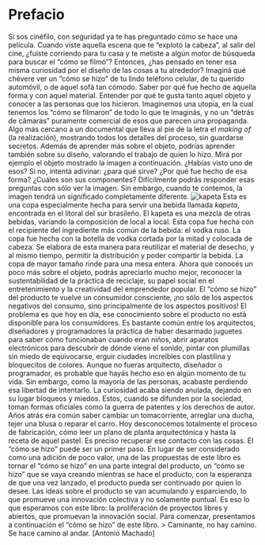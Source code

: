# Prefacio
Si sos cinéfilo, con seguridad ya te has preguntado cómo se hace una película. Cuando viste aquella escena que te “explotó la cabeza”, al salir del cine, ¿fuiste corriendo para tu casa y te metiste a algún motor de búsqueda para buscar el “cómo se filmó”? Entonces, ¿has pensado en tener esa misma curiosidad por el diseño de las cosas a tu alrededor?
Imaginá qué chévere ver un “cómo se hizo” de tu lindo teléfono celular, de tu querido automóvil, o de aquel sofá tan cómodo. Saber por qué fue hecho de aquella forma y con aquel material. Entender por qué te gusta tanto aquel objeto y conocer a las personas que los hicieron.
Imaginemos una utopía, en la cual tenemos los “cómo se filmaron” de todo lo que te imaginás, y no un “detrás de cámaras” puramente comercial de esos que parecen una propaganda. Algo más cercano a un documental que lleva al pie de la letra el *making of* (la realización), mostrando todos los detalles del proceso, sin guardarse secretos. Además de aprender más sobre el objeto, podrías aprender también sobre su diseño, valorando el trabajo de quien lo hizo.
Mirá por ejemplo el objeto mostrado la imagen a continuación. ¿Habías visto uno de esos? Si no, intentá adivinar: ¿para qué sirve? ¿Por qué fue hecho de esa forma? ¿Cuáles son sus componentes? Difícilmente podrás responder esas preguntas con sólo ver la imagen. Sin embargo, cuando te contemos, la imagen tendrá un significado completamente diferente.
![kapeta](img/taca-de-kapeta.png)
Esta es una copa especialmente hecha para servir una bebida llamada *kapeta*, encontrada en el litoral del sur brasileño. El kapeta es una mezcla de otras bebidas, variando la composición de local a local. Esta copa fue hecha con el recipiente del ingrediente más común de la bebida: el vodka ruso. La copa fue hecha con la botella de vodka cortada por la mitad y colocada de cabeza. Se elabora de esta manera para reutilizar el material de desecho, y al mismo tiempo, permitir la distribución y poder compartir la bebida. La copa de mayor tamaño rinde para una mesa entera. 
Ahora que conocés un poco más sobre el objeto, podrás apreciarlo mucho mejor, reconocer la sustentabilidad de la práctica de reciclaje, su papel social en el entretenimiento y la creatividad del emprendedor popular. El “cómo se hizo” del producto te vuelve un consumidor consciente, ¡no sólo de los aspectos negativos del consumo, sino principalmente de los aspectos positivos! El problema es que hoy en día, ese conocimiento sobre el producto no está disponible para los consumidores.
Es bastante común entre los arquitectos, diseñadores y programadores la práctica de haber desarmado juguetes para saber cómo funcionaban cuando eran niños, abrir aparatos electrónicos para descubrir de dónde viene el sonido, pintar con plumillas sin miedo de equivocarse, erguir ciudades increíbles con plastilina y bloquecitos de colores.
Aunque no fueras arquitecto, diseñador o programador, es probable que hayás hecho eso en algún momento de tu vida. Sin embargo, como la mayoría de las personas, acabaste perdiendo esa libertad de intentarlo. La curiosidad acaba siendo anulada, dejando en su lugar bloqueos y miedos. Estos, cuando se difunden por la sociedad, toman formas oficiales como la guerra de patentes y los derechos de autor.
Años atrás era común saber cambiar un tomacorriente, arreglar una ducha, tejer una blusa o reparar el carro. Hoy desconocemos totalmente el proceso de fabricación, cómo leer un plano de planta arquitectónica y hasta la receta de aquel pastel. Es preciso recuperar ese contacto con las cosas.
El “cómo se hizo” puede ser un primer paso. En lugar de ser considerado como una adición de poco valor, una de las propuestas de este libro es tornar el “cómo se hizo” en una parte integral del producto, un “cómo se hizo” que se vaya creando mientras se hace el producto, con la esperanza de que una vez lanzado, el producto pueda ser continuado por quien lo desee. Las ideas sobre el producto se van acumulando y esparciendo, lo que promueve una innovación colectiva y no solamente puntual.
Es eso lo que esperamos con este libro: la proliferación de proyectos libres y abiertos, que promuevan la innovación social. Para comenzar, presentamos a continuación el “cómo se hizo” de este libro.
> Caminante, no hay camino. Se hace camino al andar. [Antonio Machado]